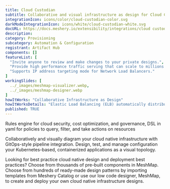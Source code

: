 ```yaml
---
title: Cloud Custodian
subtitle: Collaborative and visual infrastructure as design for Cloud Custodian
integrationIcon: icons/color/cloud-custodian-color.svg
darkModeIntegrationIcon: icons/white/cloud-custodian-white.svg
docURL: https://docs.meshery.io/extensibility/integrations/cloud custodian
description: 
category: Provisioning
subcategory: Automation & Configuration
registrant: Artifact Hub
components: []
featureList: [
  "Invite anyone to review and make changes to your private designs.",
  "Provide high performance traffic serving that can scale to millions of requests per second.",
  "Supports IP address targeting mode for Network Load Balancers."
]
workingSlides: [
  ../_images/meshmap-visualizer.webp,
  ../_images/meshmap-designer.webp
]
howItWorks: "Collaborative Infrastructure as Design"
howItWorksDetails: "Elastic Load Balancing (ELB) automatically distributes incoming application traffic across multiple targets and virtual appliances in one or more Availability Zones (AZs)."
published: TRUE
---
```

<p>
Rules engine for cloud security, cost optimization, and governance, DSL in yaml for policies to query, filter, and take actions on resources
</p>
<p>
    Collaboratively and visually diagram your cloud native infrastructure with GitOps-style pipeline integration. Design, test, and manage configuration your Kubernetes-based, containerized applications as a visual topology.
</p>
<p>
    Looking for best practice cloud native design and deployment best practices? Choose from thousands of pre-built components in MeshMap. Choose from hundreds of ready-made design patterns by importing templates from Meshery Catalog or use our low code designer, MeshMap, to create and deploy your own cloud native infrastructure designs.
</p>
